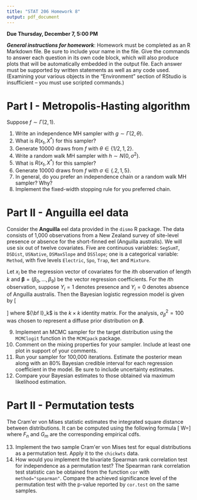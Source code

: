 ```yaml
---
title: "STAT 206 Homework 8"
output: pdf_document
---
```


**Due Thursday, December 7, 5:00 PM**

***General instructions for homework***: Homework must be completed as an R Markdown file.  Be sure to include your name in the file.  Give the commands to answer each question in its own code block, which will also produce plots that will be automatically embedded in the output file. Each answer must be supported by written statements as well as any code used.  (Examining your various objects in the "Environment" section of RStudio is insufficient -- you must use scripted commands.)

Part I - Metropolis-Hasting algorithm
==========

Suppose $f \sim \Gamma(2,1)$.

1. Write an independence MH sampler with $g \sim \Gamma(2, \theta)$.
2. What is $R(x_t, X^*)$ for this sampler?
3. Generate 10000 draws from $f$ with $\theta \in \{ 1/2, 1, 2 \}$.
4. Write a random walk MH sampler with $h \sim N(0, \sigma^2)$.
5. What is $R(x_t, X^*)$ for this sampler?
6. Generate 10000 draws from $f$ with $\sigma \in \{ .2, 1, 5 \}$.
7. In general, do you prefer an independence chain or a random walk MH sampler?  Why?
8. Implement the fixed-width stopping rule for you preferred chain.

Part II - **Anguilla** eel data
==========

Consider the **Anguilla** eel data provided in the `dismo` R package. The data consists of 1,000 observations from a New Zealand survey of site-level presence or absence for the short-finned eel (Anguilla australis). We will use six out of twelve covariates. Five are continuous variables: `SegSumT`, `DSDist`, `USNative`, `DSMaxSlope` and `DSSlope`; one is a categorical variable: `Method`, with five levels `Electric`, `Spo`, `Trap`, `Net` and `Mixture`.

Let $x_i$ be the regression vector of covariates for the $i$th observation of length $k$ and ${\pmb \beta} = \left( \beta_0, \dots, \beta_9 \right)$ be the vector regression coefficients.  For the $i$th observation, suppose $Y_i = 1$ denotes presence and $Y_i = 0$ denotes absence of Anguilla australis. Then the Bayesian logistic regression model is given by
\[
\begin{aligned}
Y_i & \sim Bernoulli(p_i) \; , \\
p_i & \sim {\exp(x_i^{T}{\pmb \beta}) \over 1+\exp(x_i^{T}{\pmb \beta})} \; \text{ and,} \\ 
{\pmb \beta} & \sim N({\pmb 0}, \sigma_{\beta}^2{\bf I}_k) \; ,
\end{aligned}
\]
where ${\bf I}_k$ is the $k \times k$ identity matrix. For the analysis, $\sigma_{\beta}^2=100$ was chosen to represent a diffuse prior distribution on ${\pmb \beta}$.  

9. Implement an MCMC sampler for the target distribution using the `MCMClogit` function in the `MCMCpack` package.
10. Comment on the mixing properties for your sampler.  Include at least one plot in support of your comments.
11. Run your sampler for 100,000 iterations.  Estimate the posterior mean along with an 80\% Bayesian credible interval for each regression coefficient in the model.  Be sure to include uncertainty estimates.
12. Compare your Bayesian estimates to those obtained via maximum likelihood estimation.

Part II - Permutation tests
==========

The Cram\'er von Mises statistic estimates the integrated square distance between distributions. It can be computed using the following formula
\[
W=\frac{mn}{(m+n)^2}\left[ \sum_{i=1}^n(F_n(x_i)-G_m(x_i))^2 +\sum_{j=1}^m (F_n(y_j)-G_m(y_j))^2\right]
\]
where $F_n$ and $G_m$ are the corresponding empirical cdfs. 

13. Implement the two sample Cram\'er von Mises test for equal distributions as a permutation test. Apply it to the `chickwts` data.
14. How would you implement the bivariate Spearman rank correlation test for independence as a permutation test? The Spearman rank correlation test statistic can be obtained from the function `cor` with `method="spearman"`. Compare the achieved significance level of the permutation test with the p-value reported by `cor.test` on the same samples.

